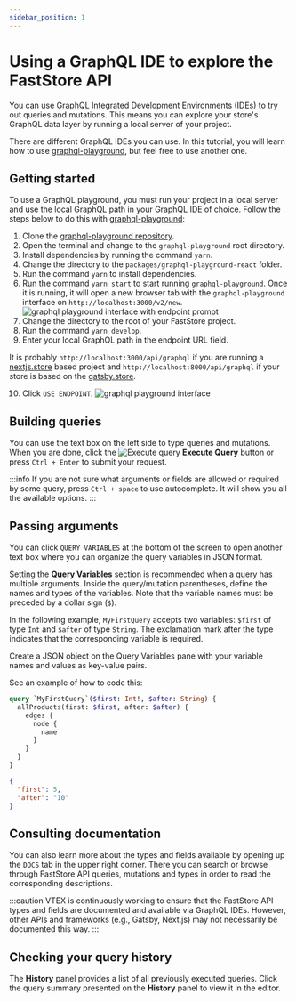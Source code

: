 ```yaml
---
sidebar_position: 1
---
```



# Using a GraphQL IDE to explore the FastStore API

You can use [GraphQL](https://graphql.org/) Integrated Development Environments (IDEs) to try out queries and mutations. This means you can explore your store's GraphQL data layer by running a local server of your project.

There are different GraphQL IDEs you can use. In this tutorial, you will learn how to use [graphql-playground](https://github.com/graphql/graphql-playground), but feel free to use another one.

## Getting started

To use a GraphQL playground, you must run your project in a local server and use the local GraphQL path in your GraphQL IDE of choice. Follow the steps below to do this with [graphql-playground](https://github.com/graphql/graphql-playground):

1. Clone the [graphql-playground repository](https://github.com/graphql/graphql-playground).
2. Open the terminal and change to the `graphql-playground` root directory.
3. Install dependencies by running the command `yarn`.
4. Change the directory to the `packages/graphql-playground-react` folder.
5. Run the command `yarn` to install dependencies.
6. Run the command `yarn start` to start running `graphql-playground`. Once it is running, it will open a new browser tab with the `graphql-playground` interface on `http://localhost:3000/v2/new`.
   ![graphql playground interface with endpoint prompt](https://vtexhelp.vtexassets.com/assets/docs/src/7%20graphiql%20gatsby%20workaround___dc8d4ebfc6cd476bdea1c9d4c746b2d2.png)
7. Change the directory to the root of your FastStore project.
8. Run the command `yarn develop`.
9. Enter your local GraphQL path in the endpoint URL field.

It is probably `http://localhost:3000/api/graphql` if you are running a [nextjs.store](https://github.com/vtex-sites/nextjs.store) based project and `http://localhost:8000/api/graphql` if your store is based on the [gatsby.store](https://github.com/vtex-sites/gatsby.store).

10. Click `USE ENDPOINT`.
    ![graphql playground interface](https://vtexhelp.vtexassets.com/assets/docs/src/8%20graphiql%20gatsby%20workaround___7ce1dd5fcfcd3a3f844e4fad09288512.png)

## Building queries

You can use the text box on the left side to type queries and mutations. When you are done, click the <img alt="Execute query" className="inline w-6" src="https://vtexhelp.vtexassets.com/assets/docs/src/executeQuery___7272503777684ec305975f94ff9f3698.png"/> **Execute Query** button or press `Ctrl + Enter` to submit your request.

:::info
If you are not sure what arguments or fields are allowed or required by some query, press `Ctrl + space` to use autocomplete. It will show you all the available options.
:::

## Passing arguments

You can click `QUERY VARIABLES` at the bottom of the screen to open another text box where you can organize the query variables in JSON format.

Setting the **Query Variables** section is recommended when a query has multiple arguments. Inside the query/mutation parentheses, define the names and types of the variables. Note that the variable names must be preceded by a dollar sign (`$`).

In the following example, `MyFirstQuery` accepts two variables: `$first` of type `Int` and `$after` of type `String`. The exclamation mark after the type indicates that the corresponding variable is required.

Create a JSON object on the Query Variables pane with your variable names and values as key-value pairs.

See an example of how to code this:

<Tabs>

<TabItem value="query" label="Query" default>

```graphql
query `MyFirstQuery`($first: Int!, $after: String) {
  allProducts(first: $first, after: $after) {
    edges {
      node {
        name
      }
    }
  }
}
```

</TabItem>

<TabItem value="variables" label="Variables" default>

```json
{
  "first": 5,
  "after": "10"
}
```

</TabItem>

</Tabs>

## Consulting documentation

You can also learn more about the types and fields available by opening up the `DOCS` tab in the upper right corner. There you can search or browse through FastStore API queries, mutations and types in order to read the corresponding descriptions.

:::caution
VTEX is continuously working to ensure that the FastStore API types and fields are documented and available via GraphQL IDEs. However, other APIs and frameworks (e.g., Gatsby, Next.js) may not necessarily be documented this way.
:::

## Checking your query history

The **History** panel provides a list of all previously executed queries. Click the query summary presented on the **History** panel to view it in the editor.
